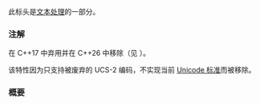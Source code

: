 {{cpp/header/title|codecvt|notes={{mark life|appear=c++11|deprecated=c++17|removed=c++26}}}}
{{cpp/header/navbar}}
此标头是[[cpp/text|文本处理]]的一部分。
{{dsc begin}}
{{dsc h1|类}}
{{dsc inc|cpp/locale/dsc codecvt_utf8}}
{{dsc inc|cpp/locale/dsc codecvt_utf16}}
{{dsc inc|cpp/locale/dsc codecvt_utf8_utf16}}
{{dsc inc|cpp/locale/dsc codecvt_mode}}
{{dsc end}}

===注解===
{{tt|&lt;codecvt&gt;}} 在 C++17 中弃用并在 C++26 中移除（见 {{stddoc|P2871R3}}）。

该特性因为只支持被废弃的 UCS-2 编码，不实现当前 [https://www.unicode.org/versions/latest/ Unicode 标准]而被移除。

===概要===
{{cpp/synopsis/codecvt}}

{{langlinks|en|ja}}
